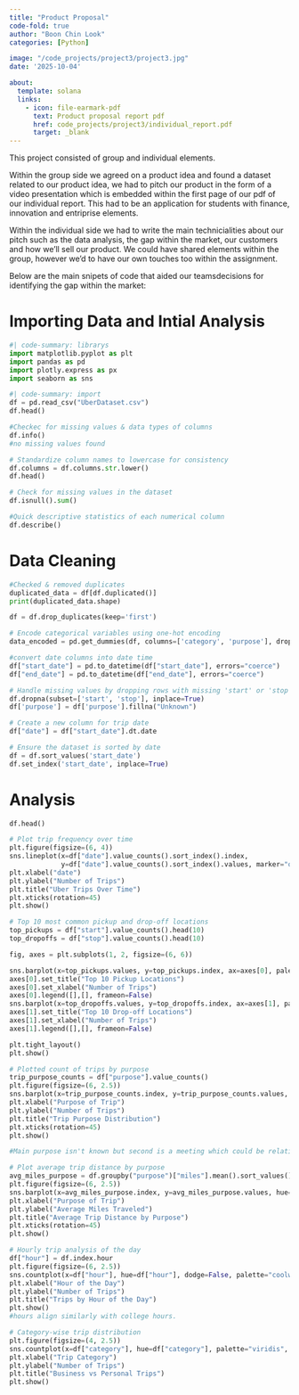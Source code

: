 ```yaml
---
title: "Product Proposal"
code-fold: true
author: "Boon Chin Look"
categories: [Python]

image: "/code_projects/project3/project3.jpg"
date: '2025-10-04'

about:
  template: solana
  links:
    - icon: file-earmark-pdf
      text: Product proposal report pdf
      href: code_projects/project3/individual_report.pdf
      target: _blank
---
```

This project consisted of group and individual elements. 

Within the group side we agreed on a product idea and found a dataset related to our product idea, we had to pitch our product in the form of a video presentation which is embedded within the first page of our pdf of our individual report. This had to be an application for students with finance, innovation and entriprise elements.

Within the individual side we had to write the main technicialities about our pitch such as the data analysis, the gap within the market, our customers and how we'll sell our product. We could have shared elements within the group, however we'd to have our own touches too within the assignment.

Below are the main snipets of code that aided our teamsdecisions for identifying the gap within the market:

# Importing Data and Intial Analysis
```python
#| code-summary: librarys
import matplotlib.pyplot as plt
import pandas as pd
import plotly.express as px
import seaborn as sns
```

```python
#| code-summary: import
df = pd.read_csv("UberDataset.csv")
df.head()
```

```python
#Checkec for missing values & data types of columns
df.info()
#no missing values found
```

```python
# Standardize column names to lowercase for consistency
df.columns = df.columns.str.lower()
df.head()
```

```python
# Check for missing values in the dataset
df.isnull().sum()
```

```python
#Quick descriptive statistics of each numerical column
df.describe()
```

# Data Cleaning
```python
#Checked & removed duplicates
duplicated_data = df[df.duplicated()]
print(duplicated_data.shape)

df = df.drop_duplicates(keep='first')
```

```python
# Encode categorical variables using one-hot encoding
data_encoded = pd.get_dummies(df, columns=['category', 'purpose'], drop_first=True)
```

```python
#convert date columns into date time
df["start_date"] = pd.to_datetime(df["start_date"], errors="coerce")
df["end_date"] = pd.to_datetime(df["end_date"], errors="coerce")
```

```python
# Handle missing values by dropping rows with missing 'start' or 'stop' and filling 'purpose' with 'unknown'
df.dropna(subset=['start', 'stop'], inplace=True)
df['purpose'] = df['purpose'].fillna("Unknown") 
```


```python
# Create a new column for trip date
df["date"] = df["start_date"].dt.date
```

```python
# Ensure the dataset is sorted by date
df = df.sort_values('start_date')
df.set_index('start_date', inplace=True)
```

# Analysis

```python
df.head()
```

```python
# Plot trip frequency over time
plt.figure(figsize=(6, 4))
sns.lineplot(x=df["date"].value_counts().sort_index().index,
             y=df["date"].value_counts().sort_index().values, marker="o")
plt.xlabel("date")
plt.ylabel("Number of Trips")
plt.title("Uber Trips Over Time")
plt.xticks(rotation=45)
plt.show()
```

```python
# Top 10 most common pickup and drop-off locations
top_pickups = df["start"].value_counts().head(10)
top_dropoffs = df["stop"].value_counts().head(10)

fig, axes = plt.subplots(1, 2, figsize=(6, 6))

sns.barplot(x=top_pickups.values, y=top_pickups.index, ax=axes[0], palette="Blues_r", hue=top_pickups.index, dodge=False)  
axes[0].set_title("Top 10 Pickup Locations")
axes[0].set_xlabel("Number of Trips")
axes[0].legend([],[], frameon=False)  
sns.barplot(x=top_dropoffs.values, y=top_dropoffs.index, ax=axes[1], palette="Greens_r", hue=top_dropoffs.index, dodge=False)
axes[1].set_title("Top 10 Drop-off Locations")
axes[1].set_xlabel("Number of Trips")
axes[1].legend([],[], frameon=False) 

plt.tight_layout()
plt.show()
```

```python
# Plotted count of trips by purpose
trip_purpose_counts = df["purpose"].value_counts()
plt.figure(figsize=(6, 2.5))
sns.barplot(x=trip_purpose_counts.index, y=trip_purpose_counts.values, hue=trip_purpose_counts.index, palette="Oranges", legend=False) 
plt.xlabel("Purpose of Trip")
plt.ylabel("Number of Trips")
plt.title("Trip Purpose Distribution")
plt.xticks(rotation=45)
plt.show()

#Main purpose isn't known but second is a meeting which could be relative to commuting with commuting having little, below we see it has the highest average distance by purpose, which backs up our product in relation a student carpooling application which would aid in their commute.
```

```python
# Plot average trip distance by purpose
avg_miles_purpose = df.groupby("purpose")["miles"].mean().sort_values()
plt.figure(figsize=(6, 2.5))
sns.barplot(x=avg_miles_purpose.index, y=avg_miles_purpose.values, hue=avg_miles_purpose.index, dodge=False, palette="Blues", legend=False)  
plt.xlabel("Purpose of Trip")
plt.ylabel("Average Miles Traveled")
plt.title("Average Trip Distance by Purpose")
plt.xticks(rotation=45)
plt.show()
```

```python
# Hourly trip analysis of the day
df["hour"] = df.index.hour
plt.figure(figsize=(6, 2.5))
sns.countplot(x=df["hour"], hue=df["hour"], dodge=False, palette="coolwarm", legend=False) 
plt.xlabel("Hour of the Day")
plt.ylabel("Number of Trips")
plt.title("Trips by Hour of the Day")
plt.show()
#hours align similarly with college hours.
```

```python
# Category-wise trip distribution
plt.figure(figsize=(4, 2.5))
sns.countplot(x=df["category"], hue=df["category"], palette="viridis", legend=False)
plt.xlabel("Trip Category")
plt.ylabel("Number of Trips")
plt.title("Business vs Personal Trips")
plt.show()
```